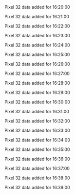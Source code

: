 Pixel 32 data added for 16:20:00

Pixel 32 data added for 16:21:00

Pixel 32 data added for 16:22:00

Pixel 32 data added for 16:23:00

Pixel 32 data added for 16:24:00

Pixel 32 data added for 16:25:00

Pixel 32 data added for 16:26:00

Pixel 32 data added for 16:27:00

Pixel 32 data added for 16:28:00

Pixel 32 data added for 16:29:00

Pixel 32 data added for 16:30:00

Pixel 32 data added for 16:31:00

Pixel 32 data added for 16:32:00

Pixel 32 data added for 16:33:00

Pixel 32 data added for 16:34:00

Pixel 32 data added for 16:35:00

Pixel 32 data added for 16:36:00

Pixel 32 data added for 16:37:00

Pixel 32 data added for 16:38:00

Pixel 32 data added for 16:39:00

